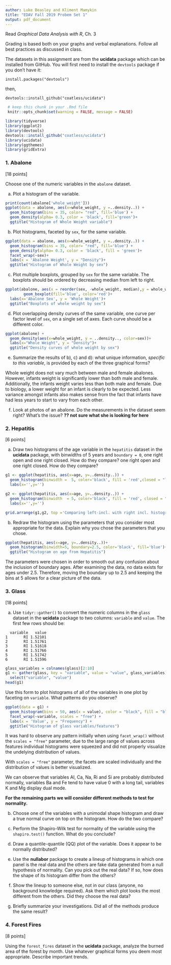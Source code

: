 ```yaml
---
author: Luke Beasley and Kliment Mamykin
title: "EDAV Fall 2019 Probem Set 1"
output: pdf_document
---
```


Read *Graphical Data Analysis with R*, Ch. 3

Grading is based both on your graphs and verbal explanations. Follow all best practices as discussed in class.

The datasets in this assignment are from the **ucidata** package which can be installed from GitHub.  You will first need to install the `devtools` package if you don't have it:

`install.packages("devtools")`  

then,  

`devtools::install_github("coatless/ucidata")`

```r
 # keep this chunk in your .Rmd file
 knitr::opts_chunk$set(warning = FALSE, message = FALSE)
```
```r
library(tidyverse)
library(ggplot2)
library(devtools)
devtools::install_github("coatless/ucidata")
library(ucidata)
library(ggthemes)
library(gridExtra)

```    

### 1. Abalone 

[18 points]

Choose one of the numeric variables in the `abalone` dataset.  

a) Plot a histogram of the variable. 
```r
print(count(abalone['whole_weight']))
ggplot(data = abalone, aes(x=whole_weight, y =..density..)) + 
  geom_histogram(bins = 35, color= "red", fill='blue') + 
  geom_density(alpha= 0.3, color = 'black', fill='green')+
  ggtitle("Histogram of Whole Weight variable")
```
b) Plot histograms, faceted by `sex`, for the same variable. 
```r
ggplot(data = abalone, aes(x=whole_weight, y =..density..)) + 
  geom_histogram(bins = 35, color= "red", fill='blue') + 
  geom_density(alpha= 0.3, color = 'black', fill = 'green')+
  facet_wrap(~sex)+
  labs(x = 'Abalone Weight', y = "Density")+
  ggtitle("Histogram of Whole Weight by sex")
```

c) Plot multiple boxplots, grouped by `sex` for the same variable. The boxplots should be ordered by decreasing median from left to right.  
```r
ggplot(abalone, aes(x = reorder(sex, -whole_weight, median),y = whole_weight))+
        geom_boxplot(fill='blue', color='red')+
  labs(x='Abalone Sex', y = 'Whole Weight')+
  ggtitle("Boxplots of whole weight by sex")
```

d) Plot overlapping density curves of the same variable, one curve per factor level of `sex`, on a single set of axes. Each curve should be a different color. 
```r
ggplot(abalone) + 
  geom_density(aes(x=whole_weight, y = ..density.., color=sex))+
  labs(x="Whole Weight", y = "Density")+
  ggtitle("Density curves of whole weight by sex")
```

e) Summarize the results of b), c) and d): what unique information, *specific to this variable*, is provided by each of the three graphical forms?

Whole weight does not vary much between male and female abalones. However, infants weight is significantly lower than both male and female. Additionally, the infants weight varies less than both male and female. Due to biology, a lower weight for an infant is clearly to be expected. Less variance amongst infants also makes sense from the fact that infants have had less years to start to vary from each other.

f) Look at photos of an abalone. Do the measurements in the dataset seem right? What's the issue?
**?? not sure what she is looking for here**

### 2. Hepatitis 

[6 points]

a) Draw two histograms of the age variable in the `hepatitis` dataset in the **ucidata** package, with binwidths of 5 years and `boundary = 0`, one right open and one right closed.  How do they compare?
one right open and one right closed.  How do they compare?
```r

g1 <- ggplot(hepatitis, aes(x=age, y=..density..)) +
  geom_histogram(binwidth =  5, color='black', fill = 'red',closed = "left", boundary = 0 )+
  labs(x='',y='')

g2 <- ggplot(hepatitis, aes(x=age, y=..density..)) +
  geom_histogram(binwidth  = 5, color='black', fill = 'red', closed = "right", boundary = 0 )+
  labs(x='',y='')

grid.arrange(g1,g2, top ='Comparing left-incl. with right incl. histograms', left = 'density', bottom = 'age')
```

b) Redraw the histogram using the parameters that you consider most appropriate for the data. Explain why you chose the parameters that you chose.
```r
ggplot(hepatitis, aes(x=age, y=..density..))+
  geom_histogram(binwidth=5, boundary=2.5, color='black', fill='blue')+
  ggtitle("Histogram on age from Hepatitis")
```
The parameters were chosen in order to smooth out any confusion about the inclusion of boundary ages. After examining the data, no data exists for ages under 2.5. Therefore, moving the boundary up to 2.5 and keeping the bins at 5 allows for a clear picture of the data.


### 3. Glass

[18 points]

a) Use `tidyr::gather()` to convert the numeric columns in the  `glass` dataset in the **ucidata** package to two columns: `variable` and `value`. The first few rows should be:

```
  variable   value
1       RI 1.52101
2       RI 1.51761
3       RI 1.51618
4       RI 1.51766
5       RI 1.51742
6       RI 1.51596
```

```r
glass_variables = colnames(glass)[2:10]
g1 <- gather(glass, key = "variable", value = "value", glass_variables) %>%
  select("variable", "value")
head(g1)
```

Use this form to plot histograms of all of the variables in one plot by faceting on `variable`. What patterns do you observe?

```r
ggplot(data = g1) + 
  geom_histogram(bins = 50, aes(x = value), color = "black", fill = "blue") + 
  facet_wrap(~variable, scales = "free") +
  labs(x = 'Value', y = "Frequency") +
  ggtitle("Histogram of glass variables/features")
```
It was hard to observe any pattern initially when using `facet_wrap()` without the `scales = "free"` parameter, due to the large range of values across features individual histograms were squeezed and did not properly visualize the undelying distribution of values.

With `scales = "free"` parameter, the facets are scaled individually and the distribution of values is better visualized. 

We can observe that variables Al, Ca, Na, Ri and Si are probably distributed normally, variables Ba and Fe tend to have value 0 with a long tail, variables K and Mg display dual mode. 

**For the remaining parts we will consider different methods to test for normality.**

b) Choose one of the variables with a unimodal shape histogram and draw a true normal curve on top on the histogram. How do the two compare?


c) Perform the Shapiro-Wilk test for normality of the variable using the `shapiro.test()` function. What do you conclude?



d) Draw a quantile-quantile (QQ) plot of the variable. Does it appear to be normally distributed?

e) Use the **nullabor** package to create a lineup of histograms in which one panel is the real data and the others are fake data generated from a null hypothesis of normality. Can you pick out the real data? If so, how does the shape of its histogram differ from the others? 

f) Show the lineup to someone else, not in our class (anyone, no background knowledge required). Ask them which plot looks the most different from the others. Did they choose the real data?

g) Briefly summarize your investigations. Did all of the methods produce the same result?


### 4. Forest Fires

[8 points]

Using the `forest_fires` dataset in the **ucidata** package, analyze the burned area of the forest by month.  Use whatever graphical forms you deem most appropriate. Describe important trends.


